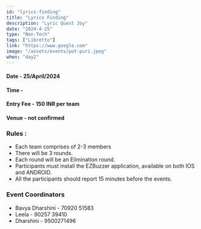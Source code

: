 ```yaml
---
id: "lyrics-finding"
title: "Lyrics Finding"
description: "Lyric Quest Joy"
date: "2024-4-25"
type: "Non-Tech" 
tags: ["Libretto"]
link: "https://www.google.com"
image: "/assets/events/pot-puri.jpeg"
when: "day2"
---
```


<h4>Date - 25/April/2024</h4>
<h4>Time - </h4>
<h4>Entry Fee - 150 INR per team</h4>
<h4>Venue - not confirmed</h4>
<h3>Rules :</h3>

- Each team comprises of 2-3 members
- There will be 3 rounds.
- Each round will be an Elimination round.
- Participants must install the EZBuzzer application, available on both IOS and ANDROID.
- All the participants should report 15 minutes before the events.




<h3>Event Coordinators</h3>

- Bavya Dharshini - 70920 51583
- Leela - 90257 39410
- Dharshini - 9500271496

